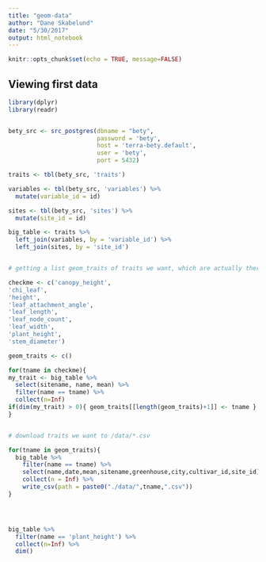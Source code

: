 ```yaml
---
title: "geom-data"
author: "Dane Skabelund"
date: "5/30/2017"
output: html_notebook
---
```


```r
knitr::opts_chunk$set(echo = TRUE, message=FALSE)
```

## Viewing first data

```r
library(dplyr)
library(readr)


bety_src <- src_postgres(dbname = "bety", 
                         password = 'bety', 
                         host = 'terra-bety.default', 
                         user = 'bety', 
                         port = 5432)

traits <- tbl(bety_src, 'traits')

variables <- tbl(bety_src, 'variables') %>%
  mutate(variable_id = id)

sites <- tbl(bety_src, 'sites') %>%
  mutate(site_id = id)

big_table <- traits %>%
  left_join(variables, by = 'variable_id') %>% 
  left_join(sites, by = 'site_id')


# getting a list geom_traits of traits we want, which are actually there

checkme <- c('canopy_height',
'chi_leaf',
'height',
'leaf_attachment_angle',
'leaf_length',
'leaf_node_count',
'leaf_width',
'plant_height',
'stem_diameter')

geom_traits <- c()

for(tname in checkme){
my_trait <- big_table %>% 
  select(sitename, name, mean) %>% 
  filter(name == tname) %>% 
  collect(n=Inf)
if(dim(my_trait) > 0){ geom_traits[[length(geom_traits)+1]] <- tname }
}


# download traits we want to /data/*.csv

for(tname in geom_traits){
  big_table %>%
    filter(name == tname) %>%
    select(name,date,mean,sitename,greenhouse,city,cultivar_id,site_id) %>% 
    collect(n = Inf) %>% 
    write_csv(path = paste0("./data/",tname,".csv"))
}




big_table %>%
  filter(name == 'plant_height') %>%
  collect(n=Inf) %>%
  dim()



```


